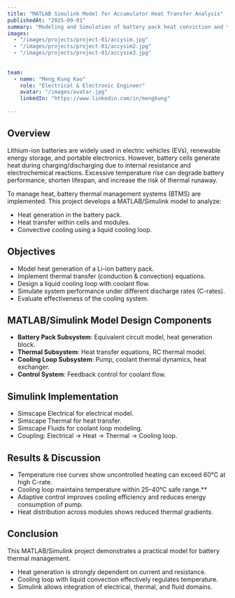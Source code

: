 ---
title: "MATLAB Simulink Model for Accumulator Heat Transfer Analysis"
publishedAt: "2025-09-01"
summary: "Modeling and Simulation of battery pack heat conviction and transfer in MATLAB Simulink with Batemo cells."
images:
  - "/images/projects/project-01/accysim.jpg"
  - "/images/projects/project-01/accysim2.jpg"
  - "/images/projects/project-01/accysim3.jpg"
  
  
team:
  - name: "Meng Kung Kao"
    role: "Electrical & Electronic Engineer"
    avatar: "/images/avatar.jpg"
    linkedIn: "https://www.linkedin.com/in/mengkung"
  
---

## Overview

Lithium-ion batteries are widely used in electric vehicles (EVs), renewable energy storage, and portable electronics. However, battery cells generate heat during charging/discharging due to internal resistance and electrochemical reactions. Excessive temperature rise can degrade battery performance, shorten lifespan, and increase the risk of thermal runaway.

To manage heat, battery thermal management systems (BTMS) are implemented. This project develops a MATLAB/Simulink model to analyze:
- Heat generation in the battery pack.
- Heat transfer within cells and modules.
- Convective cooling using a liquid cooling loop.


## Objectives

- Model heat generation of a Li-ion battery pack.
- Implement thermal transfer (conduction & convection) equations.
- Design a liquid cooling loop with coolant flow.
- Simulate system performance under different discharge rates (C-rates).
- Evaluate effectiveness of the cooling system.



## MATLAB/Simulink Model Design Components

- **Battery Pack Subsystem**: Equivalent circuit model, heat generation block.
- **Thermal Subsystem**: Heat transfer equations, RC thermal model.
- **Cooling Loop Subsystem**: Pump, coolant thermal dynamics, heat exchanger.
- **Control System**: Feedback control for coolant flow.


## Simulink Implementation

- Simscape Electrical for electrical model.
- Simscape Thermal for heat transfer.
- Simscape Fluids for coolant loop modeling.
- Coupling: Electrical → Heat → Thermal → Cooling loop.

## Results & Discussion

- Temperature rise curves show uncontrolled heating can exceed 60°C at high C-rate.
- Cooling loop maintains temperature within 25–40°C safe range.**
- Adaptive control improves cooling efficiency and reduces energy consumption of pump.
- Heat distribution across modules shows reduced thermal gradients.

## Conclusion

This MATLAB/Simulink project demonstrates a practical model for battery thermal management.
- Heat generation is strongly dependent on current and resistance.
- Cooling loop with liquid convection effectively regulates temperature.
- Simulink allows integration of electrical, thermal, and fluid domains.
